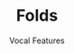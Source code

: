 ---
title: Folds
subtitle: Vocal Features
credits: ["Composition: Baircave", "Mix: Baircave", "Master: Baircave", "Vocals: Voia", "Artwork: Madeline Eng"]
release: true
description: 'Voia teams up with New York producer Baircave to deliver a punchy, eclectic vocal performance on "Folds."'
soundcloudSrc: https://w.soundcloud.com/player/?url=https%3A//api.soundcloud.com/tracks/298070221&color=%23e1dcc9&auto_play=false&hide_related=false&show_comments=true&show_user=true&show_reposts=false&show_teaser=true
imageSrc: ./cover.png
imageSrcAlt: A random image
links: ['#', 'https://voia.bandcamp.com/album/folds', 'https://open.spotify.com/track/0b8KASpIgmG0xc42bRX0YF?si=c34c212492ae4be1', 'https://music.amazon.com/albums/B086DJSRK9']

---